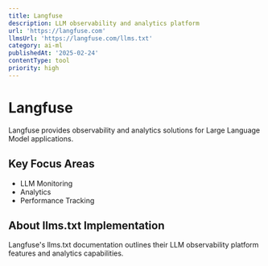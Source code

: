 ```yaml
---
title: Langfuse
description: LLM observability and analytics platform
url: 'https://langfuse.com'
llmsUrl: 'https://langfuse.com/llms.txt'
category: ai-ml
publishedAt: '2025-02-24'
contentType: tool
priority: high
---
```


# Langfuse

Langfuse provides observability and analytics solutions for Large Language Model applications.

## Key Focus Areas

- LLM Monitoring
- Analytics
- Performance Tracking

## About llms.txt Implementation

Langfuse's llms.txt documentation outlines their LLM observability platform features and analytics capabilities.
